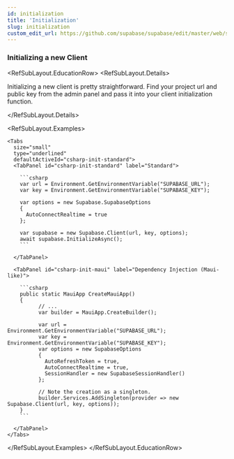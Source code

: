 ```yaml
---
id: initialization
title: 'Initialization'
slug: initialization
custom_edit_url: https://github.com/supabase/supabase/edit/master/web/spec/supabase.yml
---
```


### Initializing a new Client

<RefSubLayout.EducationRow>
  <RefSubLayout.Details>

Initializing a new client is pretty straightforward. Find your project url and public key from the
admin panel and pass it into your client initialization function.

  </RefSubLayout.Details>

  <RefSubLayout.Examples>

    <Tabs
      size="small"
      type="underlined"
      defaultActiveId="csharp-init-standard">
      <TabPanel id="csharp-init-standard" label="Standard">

        ```csharp
        var url = Environment.GetEnvironmentVariable("SUPABASE_URL");
        var key = Environment.GetEnvironmentVariable("SUPABASE_KEY");

        var options = new Supabase.SupabaseOptions
        {
          AutoConnectRealtime = true
        };

        var supabase = new Supabase.Client(url, key, options);
        await supabase.InitializeAsync();
        ```

      </TabPanel>

      <TabPanel id="csharp-init-maui" label="Dependency Injection (Maui-like)">

        ```csharp
        public static MauiApp CreateMauiApp()
        {
              // ...
              var builder = MauiApp.CreateBuilder();

              var url = Environment.GetEnvironmentVariable("SUPABASE_URL");
              var key = Environment.GetEnvironmentVariable("SUPABASE_KEY");
              var options = new SupabaseOptions
              {
                AutoRefreshToken = true,
                AutoConnectRealtime = true,
                SessionHandler = new SupabaseSessionHandler()
              };

              // Note the creation as a singleton.
              builder.Services.AddSingleton(provider => new Supabase.Client(url, key, options));
        }
        ```

      </TabPanel>
    </Tabs>

  </RefSubLayout.Examples>
</RefSubLayout.EducationRow>
